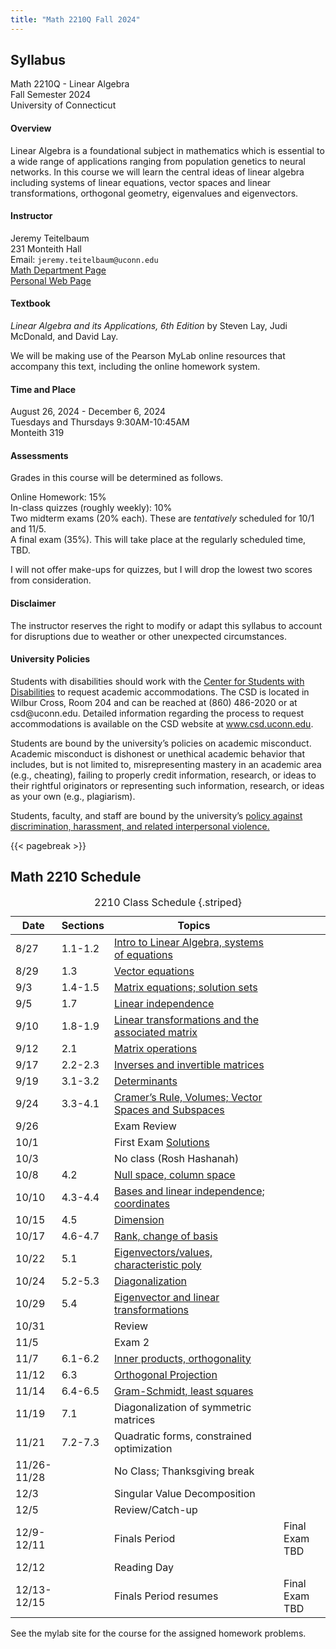 ```yaml
---
title: "Math 2210Q Fall 2024"
---
```


## Syllabus 

| Math 2210Q - Linear Algebra
| Fall Semester 2024
| University of Connecticut

#### Overview

 Linear Algebra is a foundational subject in mathematics which is essential to a wide range of applications ranging from population genetics
to neural networks.  In this course we will learn the central ideas of linear
algebra including systems of linear equations, vector spaces and linear transformations, orthogonal geometry, eigenvalues and eigenvectors.

#### Instructor

| Jeremy Teitelbaum 
| 231 Monteith Hall 
| Email: `jeremy.teitelbaum@uconn.edu` 
| [Math Department Page](https://math.uconn.edu/teitelbaum)  
| [Personal Web Page](https://jeremy9959.net)

#### Textbook

*Linear Algebra and its Applications, 6th Edition* by Steven Lay, Judi McDonald, and David Lay.

We will be making use of the Pearson MyLab online resources that accompany this text, including the online homework system.

#### Time and Place

| August 26, 2024 - December 6, 2024 
| Tuesdays and Thursdays 9:30AM-10:45AM 
| Monteith 319

#### Assessments

Grades in this course will be determined as follows.

| Online Homework: 15%
| In-class quizzes (roughly weekly): 10%
| Two midterm exams (20% each).  These are *tentatively* scheduled for 10/1 and 11/5.
| A final exam (35%). This will take place at the regularly scheduled time, TBD.

I will not offer make-ups for quizzes, but I will drop the lowest two scores from consideration.

#### Disclaimer

The instructor reserves the right to modify or adapt this syllabus to account for disruptions due to weather or other unexpected circumstances.

#### University Policies

Students with disabilities should work with the [Center for
Students with Disabilities](https://csd.uconn.edu) to 
 request academic accommodations. The CSD is located in Wilbur Cross, Room 204 and
can be reached at (860) 486-2020 or at csd@uconn.edu.  Detailed
information regarding the process to request accommodations is
available on the CSD website at [www.csd.uconn.edu](https://csd.uconn.edu).  

Students are bound by the university's policies on academic misconduct.
Academic misconduct is dishonest or unethical academic behavior that includes, but is not limited to, misrepresenting mastery in an academic area (e.g., cheating), failing to properly credit information, research, or ideas to their rightful originators or representing such information, research, or ideas as your own (e.g., plagiarism).

Students, faculty, and staff are bound by the university's [policy against discrimination,
harassment, and related interpersonal violence.](https://policy.uconn.edu/2015/12/29/policy-against-discrimination-harassment-and-related-interpersonal-violence/)

{{< pagebreak >}}

## Math 2210 Schedule

| Date        | Sections | Topics                                              |
| ----------- | -------- | --------------------------------------------------- | -------------- |
| 8/27        | 1.1-1.2  | [Intro to Linear Algebra, systems of equations](notes/day1.pdf)       |
| 8/29        | 1.3      | [Vector equations](notes/day2.pdf)                                   |
| 9/3         | 1.4-1.5  | [Matrix equations; solution sets](notes/day3.pdf)                   |
| 9/5         | 1.7      | [Linear independence](notes/day4.pdf)                                |
| 9/10        | 1.8-1.9  | [Linear transformations and the associated matrix](notes/day5.pdf)    |
| 9/12        | 2.1      | [Matrix operations](notes/day6.pdf)                              |
| 9/17        | 2.2-2.3  | [Inverses and invertible matrices](notes/day7.pdf)                 |
| 9/19        | 3.1-3.2  | [Determinants](notes/day8.pdf)                                        |
| 9/24        | 3.3-4.1  | [Cramer's Rule, Volumes; Vector Spaces and Subspaces](notes/day8.pdf)|
| 9/26        |          | Exam Review                                         |
| 10/1        |          | First Exam    [Solutions](notes/solutions.pdf)                                      |
| 10/3        |          | No class (Rosh Hashanah)                            |
| 10/8        | 4.2      | [Null space, column space](notes/day9.pdf)                            |
| 10/10       | 4.3-4.4  | [Bases and linear independence; coordinates](notes/day10.pdf)         |
| 10/15       | 4.5      | [Dimension](notes/day11.pdf)                                           |
| 10/17       | 4.6-4.7  | [Rank, change of basis](notes/day12.pdf)                               |
| 10/22       | 5.1      | [Eigenvectors/values, characteristic poly](notes/day13.pdf)                          |
| 10/24       | 5.2-5.3  | [Diagonalization](notes/day13.pdf)         |
| 10/29       | 5.4      | [Eigenvector and linear transformations](notes/day14.pdf)            |
| 10/31       |          | Review                                              |
| 11/5        |          | Exam 2                                              |
| 11/7        | 6.1-6.2  | [Inner products, orthogonality](notes/day15.pdf)                      |
| 11/12       | 6.3      | [Orthogonal Projection](notes/day16.pdf)                              |
| 11/14       | 6.4-6.5  | [Gram-Schmidt, least squares](notes/day17.qmd)                         |
| 11/19       | 7.1      | Diagonalization of symmetric matrices               |
| 11/21       | 7.2-7.3  | Quadratic forms, constrained optimization           |
| 11/26-11/28 |          | No Class; Thanksgiving break                        |
| 12/3        |          | Singular Value Decomposition                        |
| 12/5        |          | Review/Catch-up                                     |
| 12/9-12/11  |          | Finals Period                                       | Final Exam TBD |
| 12/12       |          | Reading Day                                         |
| 12/13-12/15 |          | Finals Period resumes                               | Final Exam TBD |

: 2210 Class Schedule {.striped}


See the mylab site for the course for the assigned homework problems.
